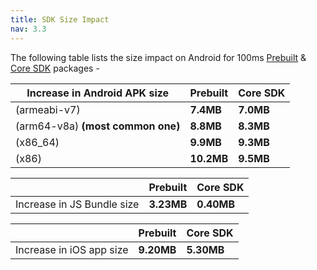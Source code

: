 ```yaml
---
title: SDK Size Impact
nav: 3.3
---
```


The following table lists the size impact on Android for 100ms [Prebuilt](https://www.npmjs.com/package/@100mslive/react-native-room-kit) & [Core SDK](https://www.npmjs.com/package/@100mslive/react-native-hms) packages -


| Increase in Android APK size      | Prebuilt  | Core SDK  |
| --------------------------------- | --------- | --------- |
| (armeabi-v7)                      | **7.4MB** | **7.0MB** |
| (arm64-v8a) **(most common one)** | **8.8MB** | **8.3MB** |
| (x86_64)                          | **9.9MB** | **9.3MB** |
| (x86)                             | **10.2MB**| **9.5MB** |


|                                   | Prebuilt   | Core SDK   |
| --------------------------------- | ---------- | ---------- |
| Increase in JS Bundle size        | **3.23MB** | **0.40MB** |

|                                   | Prebuilt   | Core SDK   |
| --------------------------------- | ---------- | ---------- |
| Increase in iOS app size          | **9.20MB** | **5.30MB** |